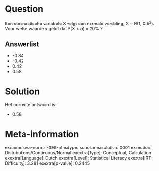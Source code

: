 Question
========

Een stochastische variabele X volgt een normale verdeling, X \~ N(1,
0.5^2^). Voor welke waarde *a* geldt dat P(X \< *a*) = 20% ?


Answerlist
----------

* -0.84
* -0.42
* 0.42
* 0.58

Solution
========

Het correcte antwoord is: 

* 0.58

Meta-information
================
exname: uva-normal-398-nl
extype: schoice
exsolution: 0001
exsection: Distributions/Continuous/Normal
exextra[Type]: Conceptual, Calculation
exextra[Language]: Dutch
exextra[Level]: Statistical Literacy
exextra[IRT-Difficulty]: 3.281
exextra[p-value]: 0.2445
